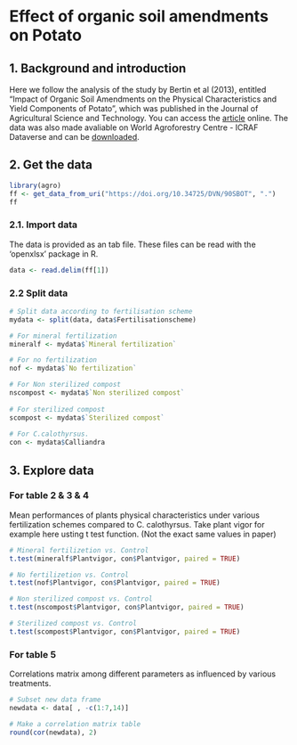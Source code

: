 # Effect of organic soil amendments on Potato

## 1. Background and introduction

Here we follow the analysis of the study by Bertin et al (2013), entitled "Impact of Organic Soil Amendments on the Physical Characteristics and Yield Components of Potato", which was published in the Journal of Agricultural Science and Technology. You can access the [article](https://www.idosi.org/mejsr/mejsr17(12)13/16.pdf) online. The data was also made avaliable on	World Agroforestry Centre - ICRAF Dataverse and can be [downloaded](https://dataverse.harvard.edu/dataset.xhtml?persistentId=hdl:1902.1/17787). 

## 2. Get the data

```r
library(agro)
ff <- get_data_from_uri("https://doi.org/10.34725/DVN/90SBOT", ".")
ff
```


### 2.1. Import data

The data is provided as an tab file. These files can be read with the 'openxlsx' package in R.
```r

data <- read.delim(ff[1])
```

### 2.2 Split data

```r
# Split data according to fertilisation scheme
mydata <- split(data, data$Fertilisationscheme)

# For mineral fertilization
mineralf <- mydata$`Mineral fertilization`

# For no fertilization
nof <- mydata$`No fertilization`

# For Non sterilized compost
nscompost <- mydata$`Non sterilized compost`
  
# For sterilized compost
scompost <- mydata$`Sterilized compost`
  
# For C.calothyrsus. 
con <- mydata$Calliandra
```


## 3. Explore data

### For table 2 & 3 & 4
Mean performances of plants physical characteristics under various fertilization schemes compared to C. calothyrsus. Take plant vigor for example here usting t test function. (Not the exact same values in paper)
```r

# Mineral fertilizetion vs. Control
t.test(mineralf$Plantvigor, con$Plantvigor, paired = TRUE)

# No fertilizetion vs. Control
t.test(nof$Plantvigor, con$Plantvigor, paired = TRUE)

# Non sterilized compost vs. Control
t.test(nscompost$Plantvigor, con$Plantvigor, paired = TRUE)

# Sterilized compost vs. Control
t.test(scompost$Plantvigor, con$Plantvigor, paired = TRUE)
```


### For table 5

Correlations matrix among different parameters as influenced by various treatments.
```r
# Subset new data frame
newdata <- data[ , -c(1:7,14)]

# Make a correlation matrix table 
round(cor(newdata), 2)
```



